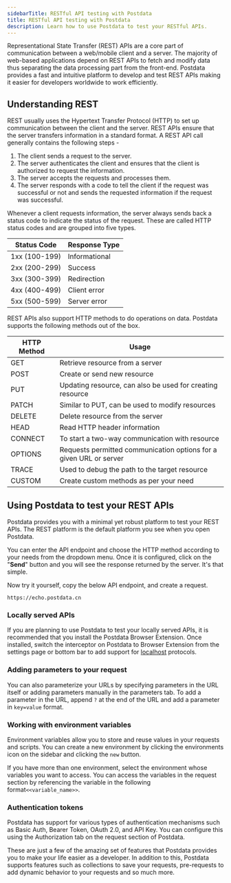 ```yaml
---
sidebarTitle: RESTful API testing with Postdata
title: RESTful API testing with Postdata
description: Learn how to use Postdata to test your RESTful APIs.
---
```


Representational State Transfer (REST) APIs are a core part of communication between a web/mobile client and a server. The majority of web-based applications depend on REST APIs to fetch and modify data thus separating the data processing part from the front-end. Postdata provides a fast and intuitive platform to develop and test REST APIs making it easier for developers worldwide to work efficiently.

## Understanding REST

REST usually uses the Hypertext Transfer Protocol (HTTP) to set up communication between the client and the server. REST APIs ensure that the server transfers information in a standard format. A REST API call generally contains the following steps -

1. The client sends a request to the server.
2. The server authenticates the client and ensures that the client is authorized to request the information.
3. The server accepts the requests and processes them.
4. The server responds with a code to tell the client if the request was successful or not and sends the requested information if the request was successful.

Whenever a client requests information, the server always sends back a status code to indicate the status of the request. These are called HTTP status codes and are grouped into five types.

| Status Code   | Response Type |
| ------------- | ------------- |
| 1xx (100-199) | Informational |
| 2xx (200-299) | Success       |
| 3xx (300-399) | Redirection   |
| 4xx (400-499) | Client error  |
| 5xx (500-599) | Server error  |

REST APIs also support HTTP methods to do operations on data. Postdata supports the following methods out of the box.

| HTTP Method | Usage                                                              |
| ----------- | ------------------------------------------------------------------ |
| GET         | Retrieve resource from a server                                    |
| POST        | Create or send new resource                                        |
| PUT         | Updating resource, can also be used for creating resource          |
| PATCH       | Similar to PUT, can be used to modify resources                    |
| DELETE      | Delete resource from the server                                    |
| HEAD        | Read HTTP header information                                       |
| CONNECT     | To start a two-way communication with resource                     |
| OPTIONS     | Requests permitted communication options for a given URL or server |
| TRACE       | Used to debug the path to the target resource                      |
| CUSTOM      | Create custom methods as per your need                             |

## Using Postdata to test your REST APIs

Postdata provides you with a minimal yet robust platform to test your REST APIs. The REST platform is the default platform you see when you open Postdata.

You can enter the API endpoint and choose the HTTP method according to your needs from the dropdown menu. Once it is configured, click on the "**Send**" button and you will see the response returned by the server. It's that simple.

Now try it yourself, copy the below API endpoint, and create a request.

```
https://echo.postdata.cn
```

### Locally served APIs

If you are planning to use Postdata to test your locally served APIs, it is recommended that you install the Postdata Browser Extension. Once installed, switch the interceptor on Postdata to Browser Extension from the settings page or bottom bar to add support for [localhost](http://localhost) protocols.

### Adding parameters to your request

You can also parameterize your URLs by specifying parameters in the URL itself or adding parameters manually in the parameters tab. To add a parameter in the URL, append `?` at the end of the URL and add a parameter in `key=value` format.

### Working with environment variables

Environment variables allow you to store and reuse values in your requests and scripts. You can create a new environment by clicking the environments icon on the sidebar and clicking the `new` button.

If you have more than one environment, select the environment whose variables you want to access. You can access the variables in the request section by referencing the variable in the following format`<<variable_name>>`.

### Authentication tokens

Postdata has support for various types of authentication mechanisms such as Basic Auth, Bearer Token, OAuth 2.0, and API Key. You can configure this using the Authorization tab on the request section of Postdata.

These are just a few of the amazing set of features that Postdata provides you to make your life easier as a developer. In addition to this, Postdata supports features such as collections to save your requests, pre-requests to add dynamic behavior to your requests and so much more.
